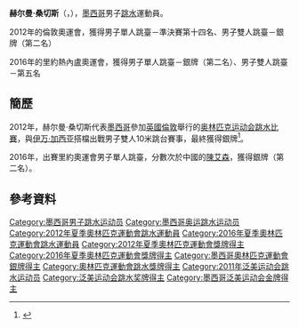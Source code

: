 {{noteTA|G1=Aquatics}}
{{Infobox sportsperson
|image       = 
|caption     =
|name        = 赫尔曼·桑切斯
|native_name = {{lang|es|Germán Saúl Sánchez Sánchez}}
|nickname    =
|birth_date  ={{birth_date_and_age|1992|6|24}}<ref name="SRef">{{cite web|url=http://www.sports-reference.com/olympics/athletes/sa/german-sanchez-3.html|title=Germán Sánchez|publisher=Sports Reference|access-date=2015-05-30|archive-url=https://web.archive.org/web/20150530115746/http://www.sports-reference.com/olympics/athletes/sa/german-sanchez-3.html|archive-date=2015-05-30|dead-url=yes}}{{en}}</ref>
|birth_place = {{MEX}}[[瓜达拉哈拉_(墨西哥)|瓜达拉哈拉]]<ref name="SRef"/>
|residence   = 
|height      = {{height|m=1.67}}<ref name="SRef"/>
|weight      = {{weight|kg=47}}<ref name="SRef"/>
|retired     =
|country       = {{MEX}}
|sport         = [[跳水|跳水]]
|event         = 10米跳台
|rank          =
|club          =
|collegeteam   =
|partner       = 
|formerpartner =
|coach         =
|medaltemplates= <!-- see [[Template:MedalRelatedTemplates|Template:MedalRelatedTemplates]] -->
{{MedalSport | 男子[[跳水|跳水]]}}
{{MedalCountry | {{MEX}}}}
{{MedalCompetition|[[奧林匹克運動會|奧林匹克運動會]]}}
{{MedalSilver| [[2012年夏季奧林匹克運動會|2012年 伦敦]] | [[2012年夏季奧林匹克運動會跳水比賽|雙人10米跳台]]}}
{{MedalSilver| [[2016年夏季奧林匹克運動會|2016年 里约热内卢]] |[[2016年夏季奧林匹克運動會跳水男子10米高台比賽|10米高台]]}}
{{MedalCompetition|[[跳水世界盃|跳水世界盃]]}}
{{MedalSilver| [[2012年跳水世界盃|2012年 倫敦]] | 雙人10米跳台}}
}}
'''赫尔曼·桑切斯'''（{{lang-es|'''Germán Sánchez'''}}，{{bd|1992年|6月24日|catIdx=Sánchez}}），[[墨西哥|墨西哥]]男子[[跳水|跳水]]運動員。

2012年的倫敦奧運會，獲得男子單人跳臺－準決賽第十四名、男子雙人跳臺－銀牌（第二名）

2016年的里約熱內盧奧運會，獲得男子單人跳臺－銀牌（第二名）、男子雙人跳臺－第五名

== 簡歷 ==
2012年，赫尔曼·桑切斯代表[[2012年夏季奥林匹克运动会墨西哥代表团|墨西哥]]參加[[英國|英國]][[倫敦|倫敦]]舉行的[[2012年夏季奥林匹克运动会|奥林匹克运动会]][[2012年夏季奧林匹克運動會跳水比賽|跳水比賽]]，與[[伊万·加西亚|伊万·加西亚]]搭檔出戰男子雙人10米跳台賽事，最終獲得銀牌<ref>{{cite news|title=曹缘、张雁全夺男子双人跳水10米台金牌|url=http://sh.sina.com.cn/news/w/2012-07-31/09325486.html|agency=东方早报|date=2012-07-31|accessdate=2015-05-30|archive-date=2020-11-04|archive-url=https://web.archive.org/web/20201104110624/http://sh.sina.com.cn/news/w/2012-07-31/09325486.html|dead-url=no}}</ref>。

2016年，出賽里約奧運會男子單人跳臺，分數次於中國的[[陳艾森|陳艾森]]，獲得銀牌（第二名）。

== 參考資料 ==
{{Reflist}}

{{泛美运动会跳水比赛男子双人10米跳台冠军}}

{{Authority control}}
{{DEFAULTSORT:Sánchez, Germán}}
[[Category:墨西哥男子跳水运动员|Category:墨西哥男子跳水运动员]]
[[Category:墨西哥奥运跳水运动员|Category:墨西哥奥运跳水运动员]]
[[Category:2012年夏季奧林匹克運動會跳水運動員|Category:2012年夏季奧林匹克運動會跳水運動員]]
[[Category:2016年夏季奧林匹克運動會跳水運動員|Category:2016年夏季奧林匹克運動會跳水運動員]]
[[Category:2012年夏季奧林匹克運動會獎牌得主|Category:2012年夏季奧林匹克運動會獎牌得主]]
[[Category:2016年夏季奧林匹克運動會獎牌得主|Category:2016年夏季奧林匹克運動會獎牌得主]]
[[Category:墨西哥奧林匹克運動會銀牌得主|Category:墨西哥奧林匹克運動會銀牌得主]]
[[Category:奧林匹克運動會跳水獎牌得主|Category:奧林匹克運動會跳水獎牌得主]]
[[Category:2011年泛美运动会跳水运动员|Category:2011年泛美运动会跳水运动员]]
[[Category:泛美运动会跳水奖牌得主|Category:泛美运动会跳水奖牌得主]]
[[Category:墨西哥泛美运动会金牌得主|Category:墨西哥泛美运动会金牌得主]]